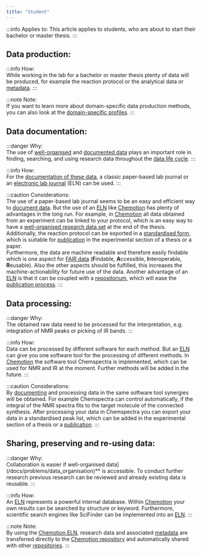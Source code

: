 ```yaml
---
title: "Student"
---
```


:::info Applies to:
This article applies to students, who are about to start their bachelor or master thesis.
:::


## Data production:

:::info How:           
While working in the lab for a bachelor or master thesis plenty of data will be produced, for example the reaction protocol or the analytical data or [metadata](/docs/topics/metadata).
:::

:::note Note:        
If you want to learn more about domain-specific data production methods, you can also look at the [domain-specific profiles](/docs/domains/guide).
:::

## Data documentation:

:::danger Why:       
The use of [well-organised](/docs/problems/data_organisation) and [documented data](/docs/problems/data_documentation) plays an important role in finding, searching, and using research data throughout the [data life cycle](/docs/topics/data_life_cycle).
:::

:::info How:         
For the [documentation of these data](/docs/problems/data_documentation), a classic paper-based lab journal or an [electronic lab journal](/docs/topics/eln) (ELN) can be used.
:::

:::caution Considerations:              
The use of a paper-based lab journal seems to be an easy and efficient way to [document data](/docs/problems/data_documentation). But the use of an [ELN](/docs/topics/eln) like [Chemotion](https://www.chemotion.net/chemotionsaurus/index.html) has plenty of advantages in the long run. For example, in [Chemotion](https://www.chemotion.net/chemotionsaurus/index.html) all data obtained from an experiment can be linked to your protocol, which is an easy way to have a [well-organised research data set](/docs/problems/data_organisation) at the end of the thesis. Additionally, the reaction protocol can be exported in a [standardised form](/docs/topics/format_standards), which is suitable for [publication](/docs/problems/data_publication) in the experimental section of a thesis or a paper. <br/> Furthermore, the data are machine readable and therefore easily findable which is one aspect for [FAIR data](/docs/topics/fair) (**F**indable, **A**ccessible, **I**nteroperable, **R**eusable). Also the other aspects should be fulfilled, this increases the machine-actionability for future use of the data. Another advantage of an [ELN](/docs/topics/eln) is that it can be coupled with a [repositorium](/docs/topics/repositories), which will ease the [publication process](/docs/problems/data_publication).
:::


## Data processing:

:::danger Why:          
The obtained raw data need to be processed for the interpretation, e.g. integration of NMR peaks or picking of IR bands.
:::

:::info How:          
Data can be processed by different software for each method. But an [ELN](/docs/topics/eln) can give you one software tool for the processing of different methods. In [Chemotion](https://www.chemotion.net/chemotionsaurus/index.html) the software tool Chemspectra is implemented, which can be used for NMR and IR at the moment. Further methods will be added in the future.
:::

:::caution Considerations:         
By [documenting](/docs/problems/data_documentation) and processing data in the same software tool synergies will be obtained. For example Chemspectra can control automatically, if the integral of the NMR spectra fits to the target molecule of the connected synthesis. After processing your data in Chemspectra you can export your data in a standardised peak list, which can be added in the experimental section of a thesis or a [publication](/docs/problems/data_publication).
:::


## Sharing, preserving and re-using data:

:::danger Why:      
Collaboration is easier if well-organised data](/docs/problems/data_organisation)** is accessible. To conduct further research previous research can be reviewed and already existing data is reusable.
:::

:::info How:          
An [ELN](/docs/topics/eln) represents a powerful internal database. Within [Chemotion](https://www.chemotion.net/chemotionsaurus/index.html) your own results can be searched by structure or keyword. Furthermore, scientific search engines like SciFinder can be implemented into an [ELN](/docs/topics/eln). 
:::

:::note Note:        
By using the [Chemotion ELN](https://www.chemotion.net/chemotionsaurus/index.html), research data and associated [metadata](/docs/topics/metadata) are transferred directly to the [Chemotion repository](https://www.chemotion-repository.net/welcome) and automatically shared with other [repositories](https://www.re3data.org/).
:::
